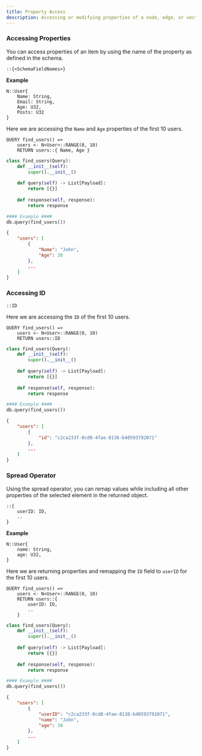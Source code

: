 ```yaml
---
title: Property Access
description: Accessing or modifying properties of a node, edge, or vector
---
```

### Accessing Properties
You can access properties of an item by using the name of the property as defined in the schema.

```text tab="Helix"
::{<SchemaFieldNames>}
```

**Example**     
```text tab="Helix"
N::User{
    Name: String, 
    Email: String,
    Age: U32,
    Posts: U32
}
```

Here we are accessing the `Name` and `Age` properties of the first 10 users.

```text tab="Helix"
QUERY find_users() =>
    users <- N<User>::RANGE(0, 10)
    RETURN users::{ Name, Age }
```

```py tab="Python"
class find_users(Query):
    def __init__(self):
        super().__init__()
    
    def query(self) -> List[Payload]:
        return [{}]
    
    def response(self, response):
        return response

#### Example ####
db.query(find_users())
```

```json tab="JSON"
{
    "users": [
        {
            "Name": "John",
            "Age": 30
        },
        ...
    ]
}
```

### Accessing ID

```text tab="Helix"
::ID
```

Here we are accessing the `ID` of the first 10 users.

```text tab="Helix"
QUERY find_users() =>
    users <- N<User>::RANGE(0, 10)
    RETURN users::ID
```

```py tab="Python"
class find_users(Query):
    def __init__(self):
        super().__init__()
    
    def query(self) -> List[Payload]:
        return [{}]
    
    def response(self, response):
        return response

#### Example ####
db.query(find_users())
```

```json tab="JSON"
{
    "users": [
        {
            "id": "c2ca233f-0cd8-4fae-8136-b40593792071"
        },
        ...
    ]
}
```

### Spread Operator
Using the spread operator, you can remap values while including all 
other properties of the selected element in the returned object.

```text tab="Helix"
::{
    userID: ID,
    .. 
}
```

**Example**

```text tab="Helix"
N::User{
    name: String,
    age: U32,
}
```

Here we are returning properties and remapping the `ID` field to `userID` for the first 10 users.

```text tab="Helix"
QUERY find_users() =>
    users <- N<User>::RANGE(0, 10)
    RETURN users::{
        userID: ID,
        .. 
    }
```

```py tab="Python"
class find_users(Query):
    def __init__(self):
        super().__init__()
    
    def query(self) -> List[Payload]:
        return [{}]
    
    def response(self, response):
        return response

#### Example ####
db.query(find_users())
```

```json tab="JSON"
{
    "users": [
        {
            "userID": "c2ca233f-0cd8-4fae-8136-b40593792071",
            "name": "John",
            "age": 30
        },
        ...
    ]
}
```
